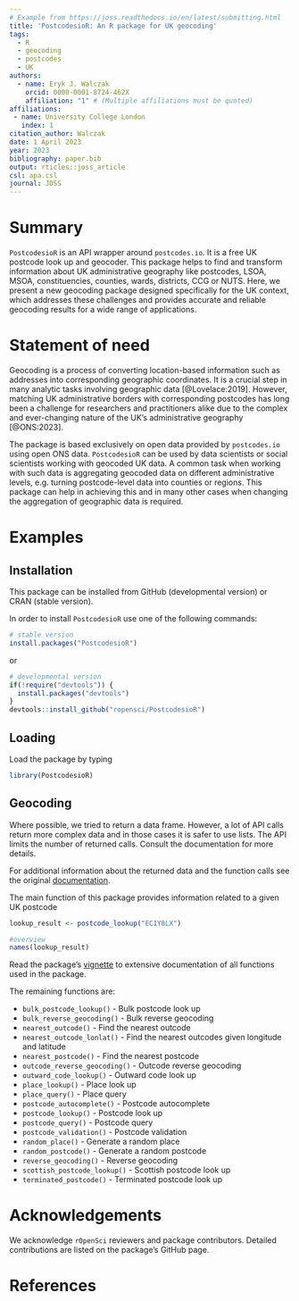 ```yaml
---
# Example from https://joss.readthedocs.io/en/latest/submitting.html
title: 'PostcodesioR: An R package for UK geocoding'
tags:
  - R
  - geocoding
  - postcodes
  - UK
authors:
  - name: Eryk J. Walczak
    orcid: 0000-0001-8724-462X
    affiliation: "1" # (Multiple affiliations must be quoted)
affiliations:
 - name: University College London
   index: 1
citation_author: Walczak
date: 1 April 2023
year: 2023
bibliography: paper.bib
output: rticles::joss_article
csl: apa.csl
journal: JOSS
---
```


# Summary

``PostcodesioR`` is an API wrapper around ``postcodes.io``. It is a free UK postcode look up and geocoder. This package helps to find and transform information about UK administrative geography like postcodes, LSOA, MSOA, constituencies, counties, wards, districts, CCG or NUTS. Here, we present a new geocoding package designed specifically for the UK context, which addresses these challenges and provides accurate and reliable geocoding results for a wide range of applications.

# Statement of need

Geocoding is a process of converting location-based information such as addresses into corresponding geographic coordinates. It is a crucial step in many analytic tasks involving geographic data [@Lovelace:2019]. However, matching UK administrative borders with corresponding postcodes has long been a challenge for researchers and practitioners alike due to the complex and ever-changing nature of the UK's administrative geography [@ONS:2023]. 

The package is based exclusively on open data provided by ``postcodes.io`` using open ONS data. ``PostcodesioR`` can be used by data scientists or social scientists working with geocoded UK data. A common task when working with such data is aggregating geocoded data on different administrative levels, e.g. turning postcode-level data into counties or regions. This package can help in achieving this and in many other cases when changing the aggregation of geographic data is required.

# Examples

## Installation

This package can be installed from GitHub (developmental version) or CRAN (stable version).

In order to install ``PostcodesioR`` use one of the following commands:

```r
# stable version
install.packages("PostcodesioR")
```

or

```r
# developmental version
if(!require("devtools")) {
  install.packages("devtools")
}
devtools::install_github("ropensci/PostcodesioR")
```

## Loading

Load the package by typing

```r
library(PostcodesioR)
```

## Geocoding

Where possible, we tried to return a data frame. However, a lot of API calls return more complex data and in those cases it is safer to use lists. The API limits the number of returned calls. Consult the documentation for more details.

For additional information about the returned data and the function calls see the original [documentation](https://postcodes.io/docs).

The main function of this package provides information related to a given UK postcode

```r
lookup_result <- postcode_lookup("EC1Y8LX")

#overview
names(lookup_result)
```

Read the package's [vignette](https://docs.ropensci.org/PostcodesioR/articles/Introduction.html) to extensive documentation of all functions used in the package.

The remaining functions are:

* `bulk_postcode_lookup()` - Bulk postcode look up
* `bulk_reverse_geocoding()` - Bulk reverse geocoding
* `nearest_outcode()`	- Find the nearest outcode
* `nearest_outcode_lonlat()` - Find the nearest outcodes given longitude and latitude
* `nearest_postcode()` - Find the nearest postcode
* `outcode_reverse_geocoding()`	- Outcode reverse geocoding
* `outward_code_lookup()`	- Outward code look up
* `place_lookup()`	- Place look up
* `place_query()`	- Place query
* `postcode_autocomplete()`	- Postcode autocomplete
* `postcode_lookup()`	- Postcode look up
* `postcode_query()`	- Postcode query
* `postcode_validation()`	- Postcode validation
* `random_place()`	- Generate a random place
* `random_postcode()`	- Generate a random postcode
* `reverse_geocoding()`	- Reverse geocoding
* `scottish_postcode_lookup()`	- Scottish postcode look up
* `terminated_postcode()`	- Terminated postcode look up

# Acknowledgements

We acknowledge ``rOpenSci`` reviewers and package contributors. Detailed contributions are listed on the package's GitHub page.

# References
